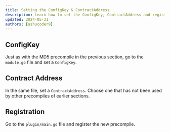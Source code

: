 ```yaml
---
title: Setting the ConfigKey & ContractAddress
description: Learn how to set the ConfigKey, ContractAddress and register the Precompile.
updated: 2024-05-31
authors: [ashucoder9]
---
```


## ConfigKey

Just as with the MD5 precompile in the previous section, go to the `module.go` file and set a `ConfigKey`.

## Contract Address

In the same file, set a `ContractAddress`. Choose one that has not been used by other precompiles of earlier sections.

## Registration

Go to the `plugin/main.go` file and register the new precompile.